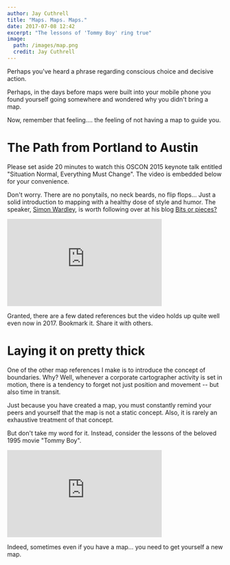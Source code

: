 ```yaml
---
author: Jay Cuthrell
title: "Maps. Maps. Maps."
date: 2017-07-08 12:42
excerpt: "The lessons of 'Tommy Boy' ring true"
image:
  path: /images/map.png
  credit: Jay Cuthrell
---
```


Perhaps you've heard a phrase regarding conscious choice and decisive
action. 

Perhaps, in the days before maps were built into your mobile phone you found
yourself going somewhere and wondered why you didn't bring a map.

Now, remember that feeling.... the feeling of not having a map to guide you. 

The Path from Portland to Austin
================================

Please set aside 20 minutes to watch this OSCON 2015 keynote talk entitled
"Situation Normal, Everything Must Change". The video is embedded below for your
convenience.

Don't worry. There are no ponytails, no neck beards, no flip flops... Just a
solid introduction to mapping with a healthy dose of style and humor. The
speaker, [Simon Wardley](https://www.linkedin.com/in/simonwardley), is worth following over at his blog [Bits or
pieces?](http://blog.gardeviance.org/2017/06/to-infinity-and-beyond.html)

<iframe width="360" height="203" src="https://www.youtube.com/embed/Ty6pOVEc3bA"
frameborder="0" allowfullscreen></iframe>

Granted, there are a few dated references but the video holds up quite well even
now in 2017. Bookmark it. Share it with others.

Laying it on pretty thick
=========================

One of the other map references I make is to introduce the concept of
boundaries. Why? Well, whenever a corporate cartographer activity is set in
motion, there is a tendency to forget not just position and movement -- but also
time in transit.

Just because you have created a map, you must constantly remind your peers and
yourself that the map is not a static concept. Also, it is rarely an exhaustive
treatment of that concept.

But don't take my word for it. Instead, consider the lessons of the beloved 1995
movie "Tommy Boy".

<iframe width="360" height="203" src="https://www.youtube.com/embed/TgvyparsP0c"
frameborder="0" allowfullscreen></iframe>

Indeed, sometimes even if you have a map... you need to get yourself a new map.
